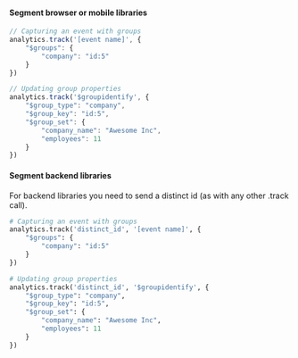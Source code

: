 #### Segment browser or mobile libraries 

```js
// Capturing an event with groups
analytics.track('[event name]', {
    "$groups": {
        "company": "id:5"
    }
})

// Updating group properties
analytics.track('$groupidentify', {
    "$group_type": "company",
    "$group_key": "id:5",
    "$group_set": {
        "company_name": "Awesome Inc",
        "employees": 11
    }
})
```

#### Segment backend libraries

For backend libraries you need to send a distinct id (as with any other .track call).

```python
# Capturing an event with groups
analytics.track('distinct_id', '[event name]', {
    "$groups": {
        "company": "id:5"
    }
})

# Updating group properties
analytics.track('distinct_id', '$groupidentify', {
    "$group_type": "company",
    "$group_key": "id:5",
    "$group_set": {
        "company_name": "Awesome Inc",
        "employees": 11
    }
})
```